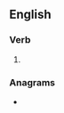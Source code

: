 ==English==

===Verb===
{{head|en|verb form}}

# {{present participle of|en|upspring|nocat=1}}

===Anagrams===
* {{anagrams|en|a=ggiinnpprsu|springing up}}